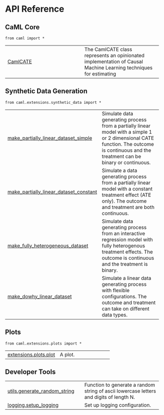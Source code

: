 # API Reference {.doc .doc-index}

## CaML Core

`from caml import *`

| | |
| --- | --- |
| [CamlCATE](CamlCATE.qmd#caml.CamlCATE) | The CamlCATE class represents an opinionated implementation of Causal Machine Learning techniques for estimating |

## Synthetic Data Generation

`from caml.extensions.synthetic_data import *`

| | |
| --- | --- |
| [make_partially_linear_dataset_simple](make_partially_linear_dataset_simple.qmd#caml.extensions.synthetic_data.make_partially_linear_dataset_simple) | Simulate data generating process from a partially linear model with a simple 1 or 2 dimensional CATE function. The outcome is continuous and the treatment can be binary or continuous. |
| [make_partially_linear_dataset_constant](make_partially_linear_dataset_constant.qmd#caml.extensions.synthetic_data.make_partially_linear_dataset_constant) | Simulate a data generating process from a partially linear model with a constant treatment effect (ATE only). The outcome and treatment are both continuous. |
| [make_fully_heterogeneous_dataset](make_fully_heterogeneous_dataset.qmd#caml.extensions.synthetic_data.make_fully_heterogeneous_dataset) | Simulate data generating process from an interactive regression model with fully heterogenous treatment effects. The outcome is continuous and the treatment is binary. |
| [make_dowhy_linear_dataset](make_dowhy_linear_dataset.qmd#caml.extensions.synthetic_data.make_dowhy_linear_dataset) | Simulate a linear data generating process with flexible configurations. The outcome and treatment can take on different data types. |

## Plots

`from caml.extensions.plots import *`

| | |
| --- | --- |
| [extensions.plots.plot](extensions.plots.plot.qmd#caml.extensions.plots.plot) | A plot. |

## Developer Tools

| | |
| --- | --- |
| [utils.generate_random_string](utils.generate_random_string.qmd#caml.utils.generate_random_string) | Function to generate a random string of ascii lowercase letters and digits of length N. |
| [logging.setup_logging](logging.setup_logging.qmd#caml.logging.setup_logging) | Set up logging configuration. |